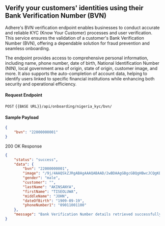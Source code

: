 ## Verify your customers' identities using their Bank Verification Number (BVN)

Adhere's BVN verification endpoint enables businesses to conduct accurate and reliable KYC (Know Your Customer) processes and user verification. This service ensures the validation of a customer's Bank Verification Number (BVN), offering a dependable solution for fraud prevention and seamless onboarding.

The endpoint provides access to comprehensive personal information, including name, phone number, date of birth, National Identification Number (NIN), local government area of origin, state of origin, customer image, and more. It also supports the auto-completion of account data, helping to identify users linked to specific financial institutions while enhancing both security and operational efficiency.


#### Request Endpoint

`POST` `{{BASE URL}}/api/onboarding/nigeria_kyc/bvn/`

#### Sample Payload

```json
{
    "bvn": "22000000001"
}
```

200 OK Response

```json
{
    "status": "success",
    "data": {
        "bvn": "22000000001",
        "image": "/9j/4AAQSkZJRgABAgAAAQABAAD/2wBDAAgGBgcGBQgHBwcJCQgKDBQNDAsLDBkSEw8UHRofHh0aHBwgJC4nICIsIxwcKDcpLDAxNDQ0Hyc5PTgyPC4zNDL", # base-64
        "gender": "male",
        "customer": "",
        "lastName": "AKINSANYA",
        "firstName": "TISEOLUWA",
        "middleName": "JOHN",
        "dateOfBirth": "1909-09-19",
        "phoneNumber1": "09011001100"
    },
    "message": "Bank Verification Number details retrieved successfully"
}
```
